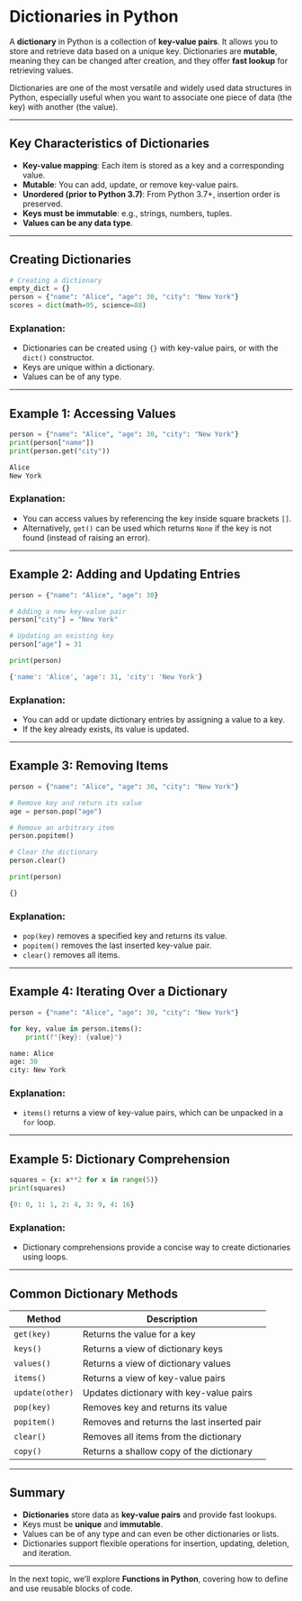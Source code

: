 # Dictionaries in Python

A **dictionary** in Python is a collection of **key-value pairs**. It allows you to store and retrieve data based on a unique key. Dictionaries are **mutable**, meaning they can be changed after creation, and they offer **fast lookup** for retrieving values.

Dictionaries are one of the most versatile and widely used data structures in Python, especially useful when you want to associate one piece of data (the key) with another (the value).

---

## Key Characteristics of Dictionaries

- **Key-value mapping**: Each item is stored as a key and a corresponding value.
- **Mutable**: You can add, update, or remove key-value pairs.
- **Unordered (prior to Python 3.7)**: From Python 3.7+, insertion order is preserved.
- **Keys must be immutable**: e.g., strings, numbers, tuples.
- **Values can be any data type**.

---

## Creating Dictionaries

```python filename="dict_create.py" {4, 2, 3}
# Creating a dictionary
empty_dict = {}
person = {"name": "Alice", "age": 30, "city": "New York"}
scores = dict(math=95, science=88)
```

### Explanation:

- Dictionaries can be created using `{}` with key-value pairs, or with the `dict()` constructor.
- Keys are unique within a dictionary.
- Values can be of any type.

---

## Example 1: Accessing Values

```python filename="dict_access.py" {2, 3}
person = {"name": "Alice", "age": 30, "city": "New York"}
print(person["name"])
print(person.get("city"))
```

```python filename="output.txt"
Alice
New York
```

### Explanation:

- You can access values by referencing the key inside square brackets `[]`.
- Alternatively, `get()` can be used which returns `None` if the key is not found (instead of raising an error).

---

## Example 2: Adding and Updating Entries

```python filename="dict_update.py" {1, 4, 7}
person = {"name": "Alice", "age": 30}

# Adding a new key-value pair
person["city"] = "New York"

# Updating an existing key
person["age"] = 31

print(person)
```

```python filename="output.txt"
{'name': 'Alice', 'age': 31, 'city': 'New York'}
```

### Explanation:

- You can add or update dictionary entries by assigning a value to a key.
- If the key already exists, its value is updated.

---

## Example 3: Removing Items

```python filename="dict_remove.py" {3, 4, 5}
person = {"name": "Alice", "age": 30, "city": "New York"}

# Remove key and return its value
age = person.pop("age")

# Remove an arbitrary item
person.popitem()

# Clear the dictionary
person.clear()

print(person)
```

```python filename="output.txt"
{}
```

### Explanation:

- `pop(key)` removes a specified key and returns its value.
- `popitem()` removes the last inserted key-value pair.
- `clear()` removes all items.

---

## Example 4: Iterating Over a Dictionary

```python filename="dict_loop.py" {3, 4, 5}
person = {"name": "Alice", "age": 30, "city": "New York"}

for key, value in person.items():
    print(f"{key}: {value}")
```

```python filename="output.txt"
name: Alice
age: 30
city: New York
```

### Explanation:

- `items()` returns a view of key-value pairs, which can be unpacked in a `for` loop.

---

## Example 5: Dictionary Comprehension

```python filename="dict_comprehension.py" {2}
squares = {x: x**2 for x in range(5)}
print(squares)
```

```python filename="output.txt"
{0: 0, 1: 1, 2: 4, 3: 9, 4: 16}
```

### Explanation:

- Dictionary comprehensions provide a concise way to create dictionaries using loops.

---

## Common Dictionary Methods

| Method          | Description                                |
| --------------- | ------------------------------------------ |
| `get(key)`      | Returns the value for a key                |
| `keys()`        | Returns a view of dictionary keys          |
| `values()`      | Returns a view of dictionary values        |
| `items()`       | Returns a view of key-value pairs          |
| `update(other)` | Updates dictionary with key-value pairs    |
| `pop(key)`      | Removes key and returns its value          |
| `popitem()`     | Removes and returns the last inserted pair |
| `clear()`       | Removes all items from the dictionary      |
| `copy()`        | Returns a shallow copy of the dictionary   |

---

## Summary

- **Dictionaries** store data as **key-value pairs** and provide fast lookups.
- Keys must be **unique** and **immutable**.
- Values can be of any type and can even be other dictionaries or lists.
- Dictionaries support flexible operations for insertion, updating, deletion, and iteration.

---

In the next topic, we’ll explore **Functions in Python**, covering how to define and use reusable blocks of code.
